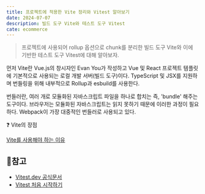 ```yaml
---
title: 프로젝트에 적용한 Vite 정리와 Vitest 알아보기
date: 2024-07-07
description: 빌드 도구 Vite와 테스트 도구 Vitest
cate: ecommerce
---
```


> 프로젝트에 사용되어 rollup 옵션으로 chunk를 분리한 빌드 도구 Vite와 이에 기반한 테스트 도구 Vitest에 대해 알아보자.

먼저 Vite란 Vue.js의 창시자인 Evan You가 작성하고 Vue 및 React 프로젝트 템플릿에 기본적으로 사용되는 로컬 개발
서버(빌드 도구)이다. TypeScript 및 JSX를 지원하며 번들링을 위해 내부적으로 Rollup과 esbuild를 사용한다.

번들러란, 여러 개로 모듈화된 자바스크립트 파일을 하나로 합치는 즉, 'bundle' 해주는 도구이다. 브라우저는 모듈화된
자바스크립트는 읽지 못하기 때문에 이러한 과정이 필요하다. Webpack이 가장 대중적인 번들러로 사용되고 있다.

❓ Vite의 장점

[Vite를 사용해야 하는 이유](https://ko.vitejs.dev/guide/why)

## 📌참고

- [Vitest.dev 공식문서](https://vitest.dev/)
- [Vitest 처음 시작하기](https://www.daleseo.com/vitest/)
